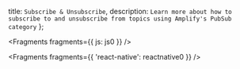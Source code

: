   title: `Subscribe & Unsubscribe`,
  description: `Learn more about how to subscribe to and unsubscribe from topics using Amplify's PubSub category`
};


<Fragments fragments={{ js: js0 }} />


<Fragments fragments={{ 'react-native': reactnative0 }} />

